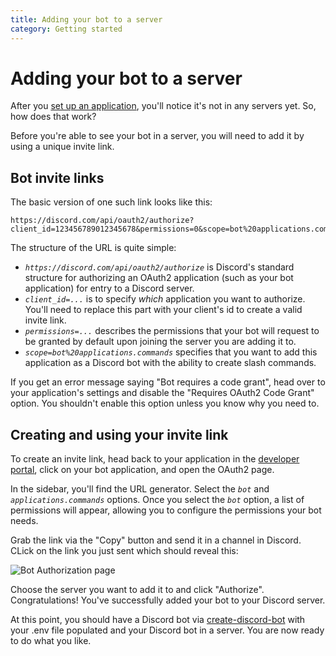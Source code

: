 ```yaml
---
title: Adding your bot to a server
category: Getting started
---
```


# Adding your bot to a server

After you [set up an application](./setting-up-an-application), you'll notice it's not in any servers yet. So, how does that work?

Before you're able to see your bot in a server, you will need to add it by using a unique invite link.

## Bot invite links

The basic version of one such link looks like this:

```
https://discord.com/api/oauth2/authorize?client_id=123456789012345678&permissions=0&scope=bot%20applications.commands
```

The structure of the URL is quite simple:

- _`https://discord.com/api/oauth2/authorize`_ is Discord's standard structure for authorizing an OAuth2 application (such as your bot application) for entry to a Discord server.
- _`client_id=...`_ is to specify _which_ application you want to authorize. You'll need to replace this part with your client's id to create a valid invite link.
- _`permissions=...`_ describes the permissions that your bot will request to be granted by default upon joining the server you are adding it to.
- _`scope=bot%20applications.commands`_ specifies that you want to add this application as a Discord bot with the ability to create slash commands.

<Alert title="Warning" type="warning">
	If you get an error message saying "Bot requires a code grant", head over to your application's settings and disable
	the "Requires OAuth2 Code Grant" option. You shouldn't enable this option unless you know why you need to.
</Alert>

## Creating and using your invite link

To create an invite link, head back to your application in the [developer portal](https://discord.com/developers/applications), click on your bot application, and open the OAuth2 page.

In the sidebar, you'll find the URL generator. Select the _`bot`_ and _`applications.commands`_ options. Once you select the _`bot`_ option, a list of permissions will appear, allowing you to configure the permissions your bot needs.

Grab the link via the "Copy" button and send it in a channel in Discord. CLick on the link you just sent which should reveal this:

![Bot Authorization page](/assets/bot-auth-page.png)

Choose the server you want to add it to and click "Authorize". Congratulations! You've successfully added your bot to your Discord server.

At this point, you should have a Discord bot via [create-discord-bot](https://github.com/discordjs/discord.js/tree/main/packages/create-discord-bot) with your .env file populated and your Discord bot in a server. You are now ready to do what you like.
